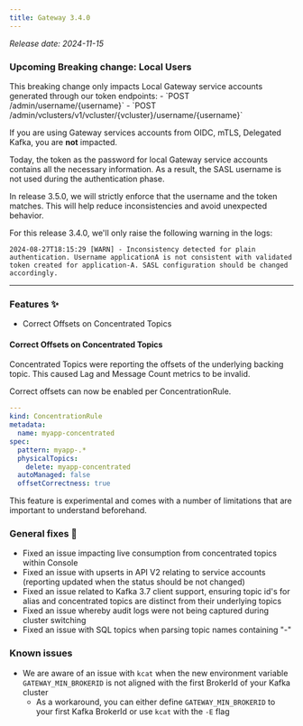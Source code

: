 ```yaml
---
title: Gateway 3.4.0
---
```


*Release date: 2024-11-15*

### Upcoming Breaking change: Local Users

<Info>
This breaking change only impacts Local Gateway service accounts generated through our token endpoints:
- `POST /admin/username/{username}`
- `POST /admin/vclusters/v1/vcluster/{vcluster}/username/{username}`

If you are using Gateway services accounts from OIDC, mTLS, Delegated Kafka, you are **not** impacted.
</Info>

Today, the token as the password for local Gateway service accounts contains all the necessary information. As a result, the SASL username is not used during the authentication phase.  

In release 3.5.0, we will strictly enforce that the username and the token matches. This will help reduce inconsistencies and avoid unexpected behavior.

For this release 3.4.0, we'll only raise the following warning in the logs:  
````
2024-08-27T18:15:29 [WARN] - Inconsistency detected for plain authentication. Username applicationA is not consistent with validated token created for application-A. SASL configuration should be changed accordingly.
````

***

### Features ✨

- Correct Offsets on Concentrated Topics

#### Correct Offsets on Concentrated Topics

Concentrated Topics were reporting the offsets of the underlying backing topic. This caused Lag and Message Count metrics to be invalid.

Correct offsets can now be enabled per ConcentrationRule.
````yaml
---
kind: ConcentrationRule
metadata:
  name: myapp-concentrated
spec:
  pattern: myapp-.*
  physicalTopics:
    delete: myapp-concentrated
  autoManaged: false
  offsetCorrectness: true
````

This feature is experimental and comes with a number of limitations that are important to understand beforehand.


### General fixes 🔨

- Fixed an issue impacting live consumption from concentrated topics within Console
- Fixed an issue with upserts in API V2 relating to service accounts (reporting updated when the status should be not changed)
- Fixed an issue related to Kafka 3.7 client support, ensuring topic id's for alias and concentrated topics are distinct from their underlying topics
- Fixed an issue whereby audit logs were not being captured during cluster switching
- Fixed an issue with SQL topics when parsing topic names containing "-"


### Known issues
- We are aware of an issue with `kcat` when the new environment variable `GATEWAY_MIN_BROKERID` is not aligned with the first BrokerId of your Kafka cluster
  - As a workaround, you can either define `GATEWAY_MIN_BROKERID` to your first Kafka BrokerId or use `kcat` with the `-E` flag
